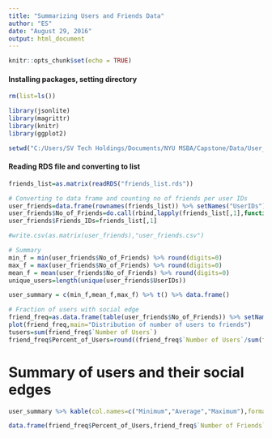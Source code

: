 ---
title: "Summarizing Users and Friends Data"
author: "ES"
date: "August 29, 2016"
output: html_document
---

```{r setup, include=FALSE}
knitr::opts_chunk$set(echo = TRUE)
```

#### Installing packages, setting directory

```{r, echo=FALSE}
rm(list=ls())

library(jsonlite)
library(magrittr)
library(knitr)
library(ggplot2)

setwd("C:/Users/SV Tech Holdings/Documents/NYU MSBA/Capstone/Data/User_Data")

```

#### Reading RDS file and converting to list

```{r echo=FALSE}
friends_list=as.matrix(readRDS("friends_list.rds"))

# Converting to data frame and counting no of friends per user IDs
user_friends=data.frame(rownames(friends_list)) %>% setNames("UserIDs")
user_friends$No_of_Friends=do.call(rbind,lapply(friends_list[,1],function(x) length(x)))
user_friends$Friends_IDs=friends_list[,1]

#write.csv(as.matrix(user_friends),"user_friends.csv")

# Summary 
min_f = min(user_friends$No_of_Friends) %>% round(digits=0)
max_f = max(user_friends$No_of_Friends) %>% round(digits=0)
mean_f = mean(user_friends$No_of_Friends) %>% round(digits=0)
unique_users=length(unique(user_friends$UserIDs))

user_summary = c(min_f,mean_f,max_f) %>% t() %>% data.frame()

# Fraction of users with social edge
friend_freq=as.data.frame(table(user_friends$No_of_Friends)) %>% setNames(c("Number of Friends","Number of Users"))
plot(friend_freq,main="Distribution of number of users to friends")
tusers=sum(friend_freq$`Number of Users`)
friend_freq$Percent_of_Users=round((friend_freq$`Number of Users`/sum(friend_freq$`Number of Users`))*100,2)

```

# Summary of users and their social edges

```{r,echo=FALSE}
user_summary %>% kable(col.names=c("Minimum","Average","Maximum"),format = "pandoc",caption = "Number of friends",align='c')

data.frame(friend_freq$Percent_of_Users,friend_freq$`Number of Friends`) %>% head(n=10) %>% kable(col.names=c("Percent of Users","Number of Friends"),format = "pandoc", caption = "Fraction of users with a social edge",align='c')

```
